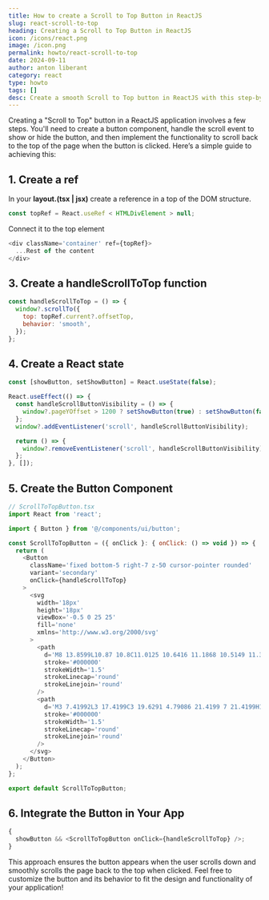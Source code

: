 ```yaml
---
title: How to create a Scroll to Top Button in ReactJS
slug: react-scroll-to-top
heading: Creating a Scroll to Top Button in ReactJS
icon: /icons/react.png
image: /icon.png
permalink: howto/react-scroll-to-top
date: 2024-09-11
author: anton liberant
category: react
type: howto
tags: []
desc: Create a smooth Scroll to Top button in ReactJS with this step-by-step guide. Boost your site’s UX using easy code examples and best practices.
---
```


Creating a "Scroll to Top" button in a ReactJS application involves a few steps. You'll need to
create a button component, handle the scroll event to show or hide the button, and then implement
the functionality to scroll back to the top of the page when the button is clicked. Here’s a simple
guide to achieving this:

## 1. Create a ref

In your **layout.(tsx | jsx)** create a reference in a top of the DOM structure.

```js
const topRef = React.useRef < HTMLDivElement > null;
```

Connect it to the top element

```js
<div className='container' ref={topRef}>
  ...Rest of the content
</div>
```

## 3. Create a handleScrollToTop function

```js
const handleScrollToTop = () => {
  window?.scrollTo({
    top: topRef.current?.offsetTop,
    behavior: 'smooth',
  });
};
```

## 4. Create a React state

```js
const [showButton, setShowButton] = React.useState(false);

React.useEffect(() => {
  const handleScrollButtonVisibility = () => {
    window?.pageYOffset > 1200 ? setShowButton(true) : setShowButton(false);
  };
  window?.addEventListener('scroll', handleScrollButtonVisibility);

  return () => {
    window?.removeEventListener('scroll', handleScrollButtonVisibility);
  };
}, []);
```

## 5. Create the Button Component

```js
// ScrollToTopButton.tsx
import React from 'react';

import { Button } from '@/components/ui/button';

const ScrollToTopButton = ({ onClick }: { onClick: () => void }) => {
  return (
    <Button
      className='fixed bottom-5 right-7 z-50 cursor-pointer rounded'
      variant='secondary'
      onClick={handleScrollToTop}
    >
      <svg
        width='18px'
        height='18px'
        viewBox='-0.5 0 25 25'
        fill='none'
        xmlns='http://www.w3.org/2000/svg'
      >
        <path
          d='M8 13.8599L10.87 10.8C11.0125 10.6416 11.1868 10.5149 11.3815 10.4282C11.5761 10.3415 11.7869 10.2966 12 10.2966C12.2131 10.2966 12.4239 10.3415 12.6185 10.4282C12.8132 10.5149 12.9875 10.6416 13.13 10.8L16 13.8599'
          stroke='#000000'
          strokeWidth='1.5'
          strokeLinecap='round'
          strokeLinejoin='round'
        />
        <path
          d='M3 7.41992L3 17.4199C3 19.6291 4.79086 21.4199 7 21.4199H17C19.2091 21.4199 21 19.6291 21 17.4199V7.41992C21 5.21078 19.2091 3.41992 17 3.41992H7C4.79086 3.41992 3 5.21078 3 7.41992Z'
          stroke='#000000'
          strokeWidth='1.5'
          strokeLinecap='round'
          strokeLinejoin='round'
        />
      </svg>
    </Button>
  );
};

export default ScrollToTopButton;
```

## 6. Integrate the Button in Your App

```js
{
  showButton && <ScrollToTopButton onClick={handleScrollToTop} />;
}
```

This approach ensures the button appears when the user scrolls down and smoothly scrolls the page
back to the top when clicked. Feel free to customize the button and its behavior to fit the design
and functionality of your application!
